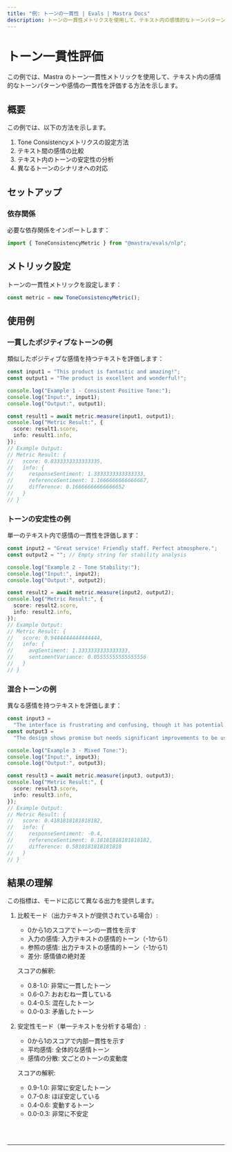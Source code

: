 ```yaml
---
title: "例: トーンの一貫性 | Evals | Mastra Docs"
description: トーンの一貫性メトリクスを使用して、テキスト内の感情的なトーンパターンや感情の一貫性を評価する例。
---
```



# トーン一貫性評価

この例では、Mastra のトーン一貫性メトリックを使用して、テキスト内の感情的なトーンパターンや感情の一貫性を評価する方法を示します。

## 概要

この例では、以下の方法を示します。

1. Tone Consistencyメトリクスの設定方法
2. テキスト間の感情の比較
3. テキスト内のトーンの安定性の分析
4. 異なるトーンのシナリオへの対応

## セットアップ

### 依存関係

必要な依存関係をインポートします：

```typescript copy showLineNumbers filename="src/index.ts"
import { ToneConsistencyMetric } from "@mastra/evals/nlp";
```

## メトリック設定

トーンの一貫性メトリックを設定します：

```typescript copy showLineNumbers{4} filename="src/index.ts"
const metric = new ToneConsistencyMetric();
```

## 使用例

### 一貫したポジティブなトーンの例

類似したポジティブな感情を持つテキストを評価します：

```typescript copy showLineNumbers{7} filename="src/index.ts"
const input1 = "This product is fantastic and amazing!";
const output1 = "The product is excellent and wonderful!";

console.log("Example 1 - Consistent Positive Tone:");
console.log("Input:", input1);
console.log("Output:", output1);

const result1 = await metric.measure(input1, output1);
console.log("Metric Result:", {
  score: result1.score,
  info: result1.info,
});
// Example Output:
// Metric Result: {
//   score: 0.8333333333333335,
//   info: {
//     responseSentiment: 1.3333333333333333,
//     referenceSentiment: 1.1666666666666667,
//     difference: 0.16666666666666652
//   }
// }
```

### トーンの安定性の例

単一のテキスト内で感情の一貫性を評価します：

```typescript copy showLineNumbers{21} filename="src/index.ts"
const input2 = "Great service! Friendly staff. Perfect atmosphere.";
const output2 = ""; // Empty string for stability analysis

console.log("Example 2 - Tone Stability:");
console.log("Input:", input2);
console.log("Output:", output2);

const result2 = await metric.measure(input2, output2);
console.log("Metric Result:", {
  score: result2.score,
  info: result2.info,
});
// Example Output:
// Metric Result: {
//   score: 0.9444444444444444,
//   info: {
//     avgSentiment: 1.3333333333333333,
//     sentimentVariance: 0.05555555555555556
//   }
// }
```

### 混合トーンの例

異なる感情を持つテキストを評価します：

```typescript copy showLineNumbers{35} filename="src/index.ts"
const input3 =
  "The interface is frustrating and confusing, though it has potential.";
const output3 =
  "The design shows promise but needs significant improvements to be usable.";

console.log("Example 3 - Mixed Tone:");
console.log("Input:", input3);
console.log("Output:", output3);

const result3 = await metric.measure(input3, output3);
console.log("Metric Result:", {
  score: result3.score,
  info: result3.info,
});
// Example Output:
// Metric Result: {
//   score: 0.4181818181818182,
//   info: {
//     responseSentiment: -0.4,
//     referenceSentiment: 0.18181818181818182,
//     difference: 0.5818181818181818
//   }
// }
```

## 結果の理解

この指標は、モードに応じて異なる出力を提供します。

1. 比較モード（出力テキストが提供されている場合）:

   - 0から1のスコアでトーンの一貫性を示す
   - 入力の感情: 入力テキストの感情的トーン（-1から1）
   - 参照の感情: 出力テキストの感情的トーン（-1から1）
   - 差分: 感情値の絶対差

   スコアの解釈:

   - 0.8-1.0: 非常に一貫したトーン
   - 0.6-0.7: おおむね一貫している
   - 0.4-0.5: 混在したトーン
   - 0.0-0.3: 矛盾したトーン

2. 安定性モード（単一テキストを分析する場合）:

   - 0から1のスコアで内部一貫性を示す
   - 平均感情: 全体的な感情トーン
   - 感情の分散: 文ごとのトーンの変動度

   スコアの解釈:

   - 0.9-1.0: 非常に安定したトーン
   - 0.7-0.8: ほぼ安定している
   - 0.4-0.6: 変動するトーン
   - 0.0-0.3: 非常に不安定

<br />
<br />
<hr className="dark:border-[#404040] border-gray-300" />
<br />
<br />
<GithubLink
  link={
    "https://github.com/mastra-ai/mastra/blob/main/examples/basics/evals/tone-consistency"
  }
/>

